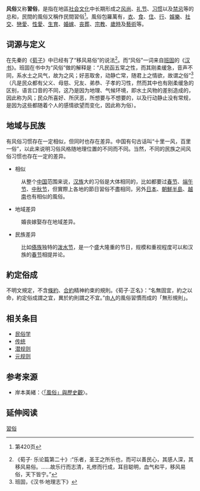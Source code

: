 {{distinguish|世俗|社會規範|业界标准}}
'''风俗'''又称'''習俗'''，是指在地區[[社会|社会]][[文化|文化]]中长期形成之[[時尚潮流|风尚]]、[[礼节|礼节]]、[[习惯|习惯]]以及[[禁忌|禁忌]]等的总和，民間的風俗又稱作民間習俗<ref>{{cite book | title= 《先秦兩漢文化的側面研究》 | author= | publisher =知書房 | date = 2005年9月1日 | language = zh | isbn = 9867640829}}第420页</ref>。風俗包羅萬有，[[衣|衣]]、[[飲食文化|食]]、[[住宅|住]]、[[交通|行]]、[[娛樂|娛樂]]、[[社交|社交]]、[[戀愛|戀愛]]、[[性愛|性愛]]、[[生育|生育]]、[[婚嫁|婚嫁]]、[[丧葬|丧葬]]、[[宗教|宗教]]、[[節氣|歲時]]及[[藝術|藝術]]等。

==词源与定义==
在先秦的《[[荀子|荀子]]》中已经有了“移风易俗”的说法<ref>《荀子· 乐论篇第二十》:“乐者，圣王之所乐也，而可以善民心，其感人深，其移风易俗。……故乐行而志清，礼修而行成，耳目聪明，血气和平，移风易俗，天下皆宁。”</ref>。而“风俗”一词来自[[班固|班固]]的《[[前汉书|汉书]]》。班固在书中为“风俗”做的解释是：“凡民函五常之性，而其刚柔缓急，音声不同，系水土之风气，故为之风；好恶取舍，动静亡常，随君上之情欲，故谓之俗”<ref>班固，《汉书·地理志下》</ref>（凡是民众都有父义、母慈、兄友、弟恭、子孝的习性，然而其中也有刚柔缓急的区别，语言口音的不同，这乃是因为地理、气候环境，即水土风物的差别造成的，因此称为风；民众所喜好、所厌恶，所想要与不想要的，以及行动静止没有常规，是因为这些都随着个人的感情欲望而变化，因此称为俗）。

==地域与民族==
有风俗习惯存在一定相似，但同时也存在差异。中国有句古话叫“十里一风，百里一俗”，以此来说明习俗风格随地理位置的不同而不同。当然，不同的民族之间风俗习惯也存在一定的差异。

*相似
:从整个[[中国|中国]]范围来说，[[汉族|汉族]]大的习俗是大体相同的，比如都要过[[春节|春节]]、[[中華端午節|端午节]]、[[中秋节|中秋节]]，但實際上各地的節日習俗不盡相同，另外[[日本|日本]]、[[朝鮮半島|朝鮮半島]]、[[越南|越南]]也有相似的風俗。
*地域差异
:婚丧嫁娶存在地域差异。
*民族差异
:比如[[傣族|傣族]]独特的[[泼水节|泼水节]]，是一个盛大隆重的节日，规模和重视程度可以和汉族的[[春节|春节]]相提并论。

==約定俗成==
{{see also|de facto}}
不明文規定，不含[[條約|條約]]、[[合約|合約]]精神約束的規則。《荀子·正名》：“名無固宜，約之以命，約定俗成謂之宜，異於約則謂之不宜。”由[[人|人]]的風俗習慣而成的「無形規則」。

== 相关条目 ==
* [[民俗学|民俗学]]
* [[传统|传统]]
* [[潜规则|潜规则]]
* [[元规则|元规则]]

==参考来源==
{{reflist}}
*岸本美緒：〈[http://www.chinesefolklore.org.cn/upload/news/Attach-20090916224945.pdf 「風俗」與歷史觀]〉。

== 延伸阅读 ==
{{Wikisource further reading}}

[[Category:習俗|]]